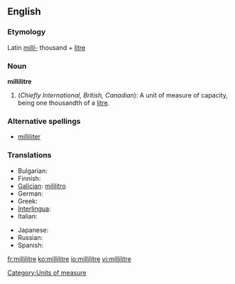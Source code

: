 ==English==

===Etymology===
Latin ''[[milli-]]'' thousand + [[litre]]

===Noun===
'''millilitre'''

# (''Chiefly International, British, Canadian''): A unit of measure of capacity, being one thousandth of a [[litre]].

===Alternative spellings===
* {{i-c|Chiefly American}} [[milliliter]]

===Translations===
{{rfc-level|Translations at L3+}}
{{trans-top|a unit of volume}}
* Bulgarian: {{t+|bg|милилитър|m|sc=Cyrl}}
* Finnish: {{t-|fi|millilitra}}
* [[Galician]]: [[mililitro]] {{m}}
* German: {{t-|de|Milliliter|m}}
* Greek: {{t+|el|χιλιοστόλιτρο|n|tr=chiliostolitro|sc=Grek}}
* [[Interlingua]]: {{t+|ia|mililitro|xs=Interlingua}}
* Italian: {{t+|it|millilitro|m}}
{{trans-mid}}
* Japanese: {{t-|ja|ミリリットル|tr=miririttoru|sc=Jpan}}
* Russian: {{t-|ru|миллилитр|m|tr=millilítr|sc=Cyrl}}
* Spanish: {{t+|es|mililitro|m}}
{{trans-bottom}}

[[Category:Units of measure]]

[[fr:millilitre]]
[[ko:millilitre]]
[[io:millilitre]]
[[vi:millilitre]]